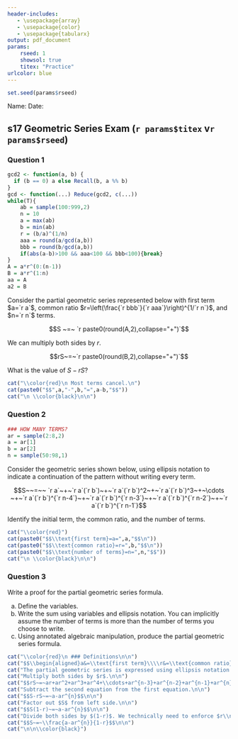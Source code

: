 ```yaml
---
header-includes:
   - \usepackage{array}
   - \usepackage{color}
   - \usepackage{tabularx}
output: pdf_document
params:
    rseed: 1
    showsol: true
    titex: "Practice"
urlcolor: blue
---
```



```r
set.seed(params$rseed)
```

Name: \hspace{4in} Date: \hfill \vspace{3pt} \hrule

## s17 Geometric Series Exam (`r params$titex` v`r params$rseed`)

### Question 1

```r
gcd2 <- function(a, b) {
  if (b == 0) a else Recall(b, a %% b)
}
gcd <- function(...) Reduce(gcd2, c(...))
while(T){
    ab = sample(100:999,2)
    n = 10
    a = max(ab)
    b = min(ab)
    r = (b/a)^(1/n)
    aaa = round(a/gcd(a,b))
    bbb = round(b/gcd(a,b))
    if(abs(a-b)>100 && aaa<100 && bbb<100){break}
}
A = a*r^(0:(n-1))
B = a*r^(1:n)
aa = A
a2 = B

```

Consider the partial geometric series represented below with first term $a=`r a`$, common ratio $r=\left(\frac{`r bbb`}{`r aaa`}\right)^{1/`r n`}$, and $n=`r n`$ terms.

$$S ~=~ `r paste0(round(A,2),collapse="+")`$$

We can multiply both sides by $r$.

$$rS~=~`r paste0(round(B,2),collapse="+")`$$

What is the value of $S-rS$?

\vfill

```r
cat("\\color{red}\n Most terms cancel.\n")
cat(paste0("$$",a,"-",b,"=",a-b,"$$"))
cat("\n \\color{black}\n\n")
```

\vfill


### Question 2

```r
### HOW MANY TERMS?
ar = sample(2:8,2)
a = ar[1]
b = ar[2]
n = sample(50:98,1)
```

Consider the geometric series shown below, using ellipsis notation to indicate a continuation of the pattern without writing every term.

$$S~~=~~ `r a`~+~`r a`(`r b`)~+~`r a`(`r b`)^2~+~`r a`(`r b`)^3~+~\cdots ~+~`r a`(`r b`)^{`r n-4`}~+~`r a`(`r b`)^{`r n-3`}~+~`r a`(`r b`)^{`r n-2`}~+~`r a`(`r b`)^{`r n-1`}$$

Identify the initial term, the common ratio, and the number of terms.

\vfill

```r
cat("\\color{red}")
cat(paste0("$$\\text{first term}=a=",a,"$$\n"))
cat(paste0("$$\\text{common ratio}=r=",b,"$$\n"))
cat(paste0("$$\\text{number of terms}=n=",n,"$$"))
cat("\n \\color{black}\n\n")
```


\vfill

\newpage

### Question 3

Write a proof for the partial geometric series formula.

a. Define the variables.
b. Write the sum using variables and ellipsis notation. You can implicitly assume the number of terms is more than the number of terms you choose to write.
c. Using annotated algebraic manipulation, produce the partial geometric series formula.


\vfill

```r
cat("\\color{red}\n ### Definitions\n\n")
cat("$$\\begin{aligned}a&=\\text{first term}\\\\r&=\\text{common ratio}\\\\n&=\\text{number of terms}\\\\S&=\\text{sum of partial geometric series}\\end{aligned}$$\n\n")
cat("The partial geometric series is expressed using ellipsis notation.\n\n$$S~=~a+ar+ar^2+ar^3+\\cdots+ar^{n-4}+ar^{n-3}+ar^{n-2}+ar^{n-1}$$\n\n")
cat("Multiply both sides by $r$.\n\n")
cat("$$rS~=~ar+ar^2+ar^3+ar^4+\\cdots+ar^{n-3}+ar^{n-2}+ar^{n-1}+ar^{n}$$\n\n")
cat("Subtract the second equation from the first equation.\n\n")
cat("$$S-rS~=~a-ar^{n}$$\n\n")
cat("Factor out $S$ from left side.\n\n")
cat("$$S(1-r)~=~a-ar^{n}$$\n\n")
cat("Divide both sides by $(1-r)$. We technically need to enforce $r\\ne 1$ as a condition of the formula because otherwise we'd be dividing by 0 in this step, and division by 0 is not defined.\n\n")
cat("$$S~=~\\frac{a-ar^{n}}{1-r}$$\n\n")
cat("\n\n\\color{black}")
```

\vfill
